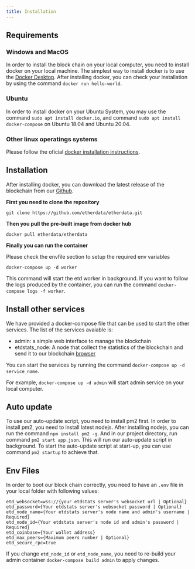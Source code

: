 ```yaml
---
title: Installation
---
```



## Requirements

### Windows and MacOS

In order to install the block chain on your local computer, you need to install docker on your local machine.
The simplest way to install docker is to use the [Docker Desktop](https://www.docker.com/products/docker-desktop).
After installing docker, you can check your installation by using the command `docker run hello-world`.

### Ubuntu

In order to install docker on your Ubuntu System, you may use the command `sudo apt install docker.io`,
and command `sudo apt install docker-compose` on Ubuntu 18.04 and Ubuntu 20.04.

### Other linux operatings systems

Please follow the oficial [docker installation instructions](https://docs.docker.com/install/linux/docker-ce/ubuntu/#install-using-the-repository).

## Installation

After installing docker, you can download the latest release of the blockchain from
our [Github](https://github.com/etherdata/etherdata.git).

**First you need to clone the repository**

`git clone https://github.com/etherdata/etherdata.git`

**Then you pull the pre-built image from docker hub**

`docker pull etherdata/etherdata`

**Finally you can run the container**

<Callout>Please check the envfile section to setup the required env variables</Callout>

`docker-compose up -d worker`

This command will start the etd worker in background. If you want to follow the logs
produced by the container, you can run the command
`docker-compose logs -f worker`.

## Install other services

We have provided a docker-compose file that can be used to start the other services.
The list of the services avaiable is:

- admin: a simple web interface to manage the blockchain
- etdstats_node: A node that collect the statistics of the blockchain and send it to our blockchain [browser](https://stats.etd.zone)

You can start the services by running the command `docker-compose up -d service_name`.

For example, `docker-compose up -d admin` will start admin service on your local computer.

## Auto update

To use our auto-update script, you need to install pm2 first. In order to install pm2, you need to install latest nodejs.
After installing nodejs, you can run the command `npm install pm2 -g`. And in our project directory, run command
`pm2 start app.json`. This will run our auto-update script in background. To start the auto-update script at start-up,
you can use command `pm2 startup` to achieve that.

## Env Files

In order to boot our block chain correctly, you need to have an `.env` file in your local folder with following values:

```
etd_websocket=wss://{your etdstats server's websocket url | Optional}
etd_password={Your etdstats server's websocket password | Optional}
etd_node_name={Your etdstats server's node name and admin's username | Required}
etd_node_id={Your etdstats server's node id and admin's password | Required}
etd_coinbase={Your wallet address}
etd_max_peers={Maximum peers number | Optional}
etd_secure_rpc=true
```

If you change `etd_node_id` or `etd_node_name`,
you need to re-build your admin container `docker-compose build admin` to apply changes.
